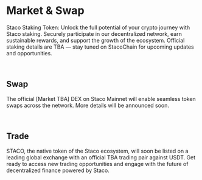 # Market & Swap

Staco Staking Token: Unlock the full potential of your crypto journey with Staco staking. Securely participate in our decentralized network, earn sustainable rewards, and support the growth of the ecosystem. Official staking details are TBA — stay tuned on StacoChain
 for upcoming updates and opportunities.

<br />

## Swap
The official [Market TBA] DEX on Staco Mainnet will enable seamless token swaps across the network. More details will be announced soon.

<br />

## Trade
STACO, the native token of the Staco ecosystem, will soon be listed on a leading global exchange with an official TBA trading pair against USDT. Get ready to access new trading opportunities and engage with the future of decentralized finance powered by Staco.